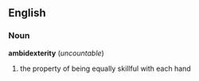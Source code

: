 ==English==
===Noun===
'''ambidexterity''' (''uncountable'')

# the property of being equally skillful with each hand